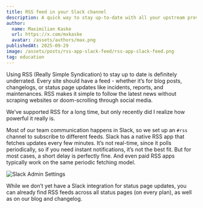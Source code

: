 ```yaml
---
title: RSS feed in your Slack channel
description: A quick way to stay up-to-date with all your upstream providers.
author:
  name: Maximilian Kaske
  url: https://x.com/mxkaske
  avatar: /assets/authors/max.png
publishedAt: 2025-09-29
image: /assets/posts/rss-app-slack-feed/rss-app-slack-feed.png
tag: education
---
```


Using RSS (Really Simple Syndication) to stay up to date is definitely underrated. Every site should have a feed - whether it’s for blog posts, changelogs, or status page updates like incidents, reports, and maintenances. RSS makes it simple to follow the latest news without scraping websites or doom-scrolling through social media.

We’ve supported RSS for a long time, but only recently did I realize how powerful it really is.

Most of our team communication happens in Slack, so we set up an `#rss` channel to subscribe to different feeds. Slack has a native RSS app that fetches updates every few minutes. It’s not real-time, since it polls periodically, so if you need instant notifications, it’s not the best fit. But for most cases, a short delay is perfectly fine. And even paid RSS apps typically work on the same periodic fetching model.

<Image
  alt="Slack Admin Settings"
  src="/assets/posts/rss-app-slack-feed/slack-feed-settings.png"
  width={650}
  height={575}
/>


While we don’t yet have a Slack integration for status page updates, you can already find RSS feeds across all status pages (on every plan), as well as on our blog and changelog.